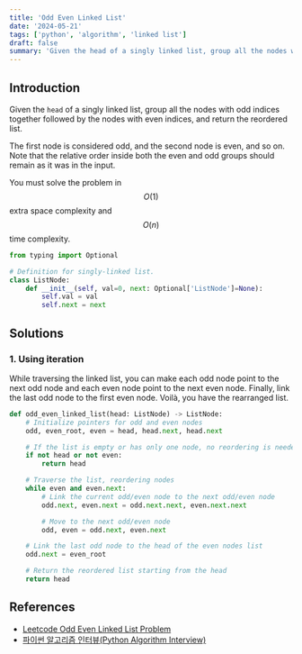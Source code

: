 ```yaml
---
title: 'Odd Even Linked List'
date: '2024-05-21'
tags: ['python', 'algorithm', 'linked list']
draft: false
summary: 'Given the head of a singly linked list, group all the nodes with odd indices together followed by the nodes with even indices, and return the reordered list.'
---
```


## Introduction
Given the `head` of a singly linked list, group all the nodes with odd indices together followed by the nodes with even indices, and return the reordered list. 

The first node is considered odd, and the second node is even, and so on.  
Note that the relative order inside both the even and odd groups should remain as it was in the input.  

You must solve the problem in $$O(1)$$ extra space complexity and $$O(n)$$ time complexity.
```python:list_node.py
from typing import Optional

# Definition for singly-linked list.
class ListNode:
    def __init__(self, val=0, next: Optional['ListNode']=None):
        self.val = val
        self.next = next
```

## Solutions

### 1. Using iteration
While traversing the linked list, you can make each odd node point to the next odd node and each even node point to the next even node. Finally, link the last odd node to the first even node. Voilà, you have the rearranged list.


```python:main.py
def odd_even_linked_list(head: ListNode) -> ListNode:
    # Initialize pointers for odd and even nodes
    odd, even_root, even = head, head.next, head.next

    # If the list is empty or has only one node, no reordering is needed
    if not head or not even:
        return head

    # Traverse the list, reordering nodes
    while even and even.next:
        # Link the current odd/even node to the next odd/even node
        odd.next, even.next = odd.next.next, even.next.next

        # Move to the next odd/even node
        odd, even = odd.next, even.next

    # Link the last odd node to the head of the even nodes list
    odd.next = even_root

    # Return the reordered list starting from the head
    return head
```

## References

- [Leetcode Odd Even Linked List Problem](https://leetcode.com/problems/swap-nodes-in-pairs)
- [파이썬 알고리즘 인터뷰(Python Algorithm Interview)](https://www.aladin.co.kr/shop/wproduct.aspx?ItemId=245495826)
